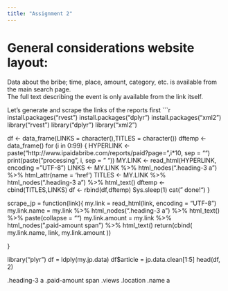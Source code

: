 ```yaml
---
title: "Assignment 2"
---
```

# General considerations website layout: 
Data about the bribe; time, place, amount, category, etc. is available from the main search page.  
The full text describing the event is only available from the link itself. 


Let's generate and scrape the links of the reports first
```r
install.packages("rvest")
install.packages("dplyr")
install.packages("xml2")
library("rvest")
library("dplyr")
library("xml2")


df <- data_frame(LINKS = character(),TITLES = character())
dftemp <- data_frame()
for (i in 0:99) {
 HYPERLINK <- paste("http://www.ipaidabribe.com/reports/paid?page=",i*10, sep = "")
 print(paste("processing", i, sep = " "))
 MY.LINK <- read_html(HYPERLINK, encoding = "UTF-8") 
 LINKS <- MY.LINK %>% html_nodes(".heading-3 a") %>% html_attr(name = 'href')
 TITLES <- MY.LINK %>% html_nodes(".heading-3 a") %>% html_text()
 dftemp <- cbind(TITLES,LINKS)
 df <- rbind(df,dftemp)
 Sys.sleep(1)
 cat(" done!\n")
}



scrape_jp = function(link){
 my.link = read_html(link, encoding = "UTF-8")
 my.link.name = my.link %>% 
   html_nodes(".heading-3 a") %>% html_text() %>% 
   paste(collapse = "")
 my.link.amount = my.link %>% 
   html_nodes(".paid-amount span") %>% html_text()
 return(cbind( my.link.name, link, my.link.amount ))

}

library("plyr")
df = ldply(my.jp.data)
df$article = jp.data.clean[1:5]
head(df, 2)


 .heading-3 a
 .paid-amount span
 .views
 .location
 .name a
